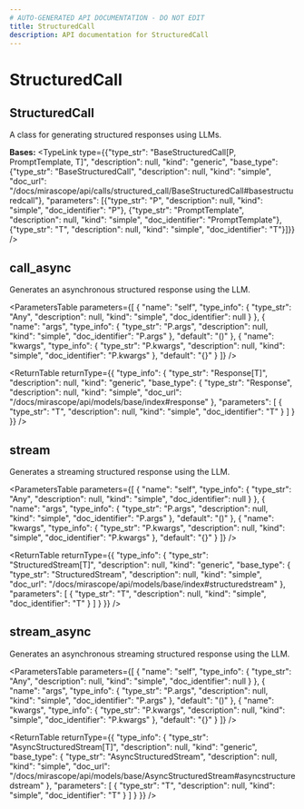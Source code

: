 ```yaml
---
# AUTO-GENERATED API DOCUMENTATION - DO NOT EDIT
title: StructuredCall
description: API documentation for StructuredCall
---
```


# StructuredCall

## <ApiType type="Class" path="calls/structured_call/StructuredCall" symbolName="StructuredCall" /> StructuredCall

A class for generating structured responses using LLMs.

**Bases:** 
<TypeLink type={{"type_str": "BaseStructuredCall[P, PromptTemplate, T]", "description": null, "kind": "generic", "base_type": {"type_str": "BaseStructuredCall", "description": null, "kind": "simple", "doc_url": "/docs/mirascope/api/calls/structured_call/BaseStructuredCall#basestructuredcall"}, "parameters": [{"type_str": "P", "description": null, "kind": "simple", "doc_identifier": "P"}, {"type_str": "PromptTemplate", "description": null, "kind": "simple", "doc_identifier": "PromptTemplate"}, {"type_str": "T", "description": null, "kind": "simple", "doc_identifier": "T"}]}} />

## <ApiType type="Function" path="calls/structured_call/StructuredCall" symbolName="call_async" /> call_async

Generates an asynchronous structured response using the LLM.

<ParametersTable
  parameters={[
  {
    "name": "self",
    "type_info": {
      "type_str": "Any",
      "description": null,
      "kind": "simple",
      "doc_identifier": null
    }
  },
  {
    "name": "args",
    "type_info": {
      "type_str": "P.args",
      "description": null,
      "kind": "simple",
      "doc_identifier": "P.args"
    },
    "default": "()"
  },
  {
    "name": "kwargs",
    "type_info": {
      "type_str": "P.kwargs",
      "description": null,
      "kind": "simple",
      "doc_identifier": "P.kwargs"
    },
    "default": "{}"
  }
]}
/>

<ReturnTable
  returnType={{
  "type_info": {
    "type_str": "Response[T]",
    "description": null,
    "kind": "generic",
    "base_type": {
      "type_str": "Response",
      "description": null,
      "kind": "simple",
      "doc_url": "/docs/mirascope/api/models/base/index#response"
    },
    "parameters": [
      {
        "type_str": "T",
        "description": null,
        "kind": "simple",
        "doc_identifier": "T"
      }
    ]
  }
}}
/>


## <ApiType type="Function" path="calls/structured_call/StructuredCall" symbolName="stream" /> stream

Generates a streaming structured response using the LLM.

<ParametersTable
  parameters={[
  {
    "name": "self",
    "type_info": {
      "type_str": "Any",
      "description": null,
      "kind": "simple",
      "doc_identifier": null
    }
  },
  {
    "name": "args",
    "type_info": {
      "type_str": "P.args",
      "description": null,
      "kind": "simple",
      "doc_identifier": "P.args"
    },
    "default": "()"
  },
  {
    "name": "kwargs",
    "type_info": {
      "type_str": "P.kwargs",
      "description": null,
      "kind": "simple",
      "doc_identifier": "P.kwargs"
    },
    "default": "{}"
  }
]}
/>

<ReturnTable
  returnType={{
  "type_info": {
    "type_str": "StructuredStream[T]",
    "description": null,
    "kind": "generic",
    "base_type": {
      "type_str": "StructuredStream",
      "description": null,
      "kind": "simple",
      "doc_url": "/docs/mirascope/api/models/base/index#structuredstream"
    },
    "parameters": [
      {
        "type_str": "T",
        "description": null,
        "kind": "simple",
        "doc_identifier": "T"
      }
    ]
  }
}}
/>


## <ApiType type="Function" path="calls/structured_call/StructuredCall" symbolName="stream_async" /> stream_async

Generates an asynchronous streaming structured response using the LLM.

<ParametersTable
  parameters={[
  {
    "name": "self",
    "type_info": {
      "type_str": "Any",
      "description": null,
      "kind": "simple",
      "doc_identifier": null
    }
  },
  {
    "name": "args",
    "type_info": {
      "type_str": "P.args",
      "description": null,
      "kind": "simple",
      "doc_identifier": "P.args"
    },
    "default": "()"
  },
  {
    "name": "kwargs",
    "type_info": {
      "type_str": "P.kwargs",
      "description": null,
      "kind": "simple",
      "doc_identifier": "P.kwargs"
    },
    "default": "{}"
  }
]}
/>

<ReturnTable
  returnType={{
  "type_info": {
    "type_str": "AsyncStructuredStream[T]",
    "description": null,
    "kind": "generic",
    "base_type": {
      "type_str": "AsyncStructuredStream",
      "description": null,
      "kind": "simple",
      "doc_url": "/docs/mirascope/api/models/base/AsyncStructuredStream#asyncstructuredstream"
    },
    "parameters": [
      {
        "type_str": "T",
        "description": null,
        "kind": "simple",
        "doc_identifier": "T"
      }
    ]
  }
}}
/>


